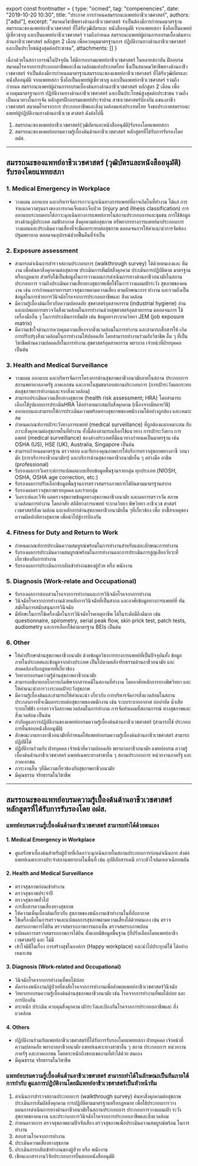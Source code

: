 ﻿export const frontmatter = {
	type: "ocmed",
	tag: "compenencies",
	date: "2019-10-20 10:30",
	title: "ประกาศ การกำหนดสมรรถนะแพทย์อาชีวเวชศาสตร์",
	authors: ["adul"],
	excerpt: "สมาคมวิชาชีพทางด้านอาชีวเวชศาสตร์ จำเป็นต้องมีการกำหนดมาตรฐานสมรรถนะของแพทย์อาชีวเวชศาสตร์ ที่ได้รับวุฒิบัตรและ หนังสืออนุมัติ จากแพทยสภา ซึ่งถือเป็นแพทย์ผู้เชี่ยวชาญ และเป็นแพทย์อาชีวเวชศาสตร์ รวมถึงกำหนด สมรรถนะแพทย์ผู้ผ่านการอบรมเบื้องด้นทางด้านอาชีวเวชศาสตร์ หลักสูตร 2 เดือน เพื่อควบคุมมาตรฐานการ ปฏิบัติงานทางด้านอาชีวเวชศาสตร์ และเป็นประโยชน์สูงสุดต่อประชาชน",
	attachments: []
}

เนื่องด้วยในสภาวการณ์ในปัจจุบัน ได้มีการอบรมแพทย์อาชีวเวชศาสตร์ ในหลายสถาบัน
ฝึกอบรม สมาคมโรคจากการประกอบอาชีพและสิ่งแวดล้อมแห่งประเทศไทย ซึ่งเป็นสมาคมวิชาชีพทางด้านอาชีวเวชศาสตร์ จำเป็นต้องมีการกำหนดมาตรฐานสมรรถนะของแพทย์อาชีวเวชศาสตร์ ที่ได้รับวุฒิบัตรและ หนังสืออนุมัติ จากแพทยสภา ซึ่งถือเป็นแพทย์ผู้เชี่ยวชาญ และเป็นแพทย์อาชีวเวชศาสตร์ รวมถึงกำหนด สมรรถนะแพทย์ผู้ผ่านการอบรมเบื้องด้นทางด้านอาชีวเวชศาสตร์ หลักสูตร 2 เดือน เพื่อควบคุมมาตรฐานการ ปฏิบัติงานทางด้านอาชีวเวชศาสตร์ และเป็นประโยชน์สูงสุดต่อประชาชน รวมถึงเป็นแนวทางในการจัด หลักสูตรฝึกอบรมแพทย์ประจำบ้าน สาขาเวชศาสตร์ป้องกัน แขนงอาชีวเวชศาสตร์ สมาคมโรคจากการ ประกอบอาชีพและสิ่งแวดล้อมแห่งประเทศไทย จึงขอประกาศสมรรถนะแพทย์ผู้ปฏิบัติงานทางด้านอาชีวเวช ศาสตร์ ดังต่อไปนี้

1.	สมรรถนะของแพทย์อาชีวเวชศาสตร์(วุฒิบัตรและหนังสืออนุมัติ)รับรองโดยแพทยสภา
2.	สมรรถนะของแพทย์อบรมความรู้เบื้องด้นด้านอาชีวเวชศาสตร์ หลักสูตรที่ได้รับการรับรองโดย อฝส. 

---

## สมรรถนะของแพทย์อาชีวเวชศาสตร์ (วุฒิบัตรและหนังสืออนุมัติ) รับรองโดยแพทยสภา

### 1.	Medical Emergency in Workplace
-	วางแผน ออกแบบ และบริหารจัดการภาวะฉุกเฉินทางการแพทย์ที่อาจเกิดในที่ทำงาน ได้แก่ การจำแนกความรุนแรงของการบาดเจ็บและเจ็บป่วย (injury and illness classification) การออกแบบระบบตอบโต้ภาวะฉุกเฉินทางการแพทย์ภายในสถานประกอบการและชุมชน การใช้ข้อมูลทางด้านภูมิประเทศ ลมฟ้าอากาศ สิ่งคุกคามต่อสุขภาพ ทรัพยากรทางการแพทย์มาประกอบการวางแผนและประเมินความเสี่ยงที่จะมีผลกระทบต่อสุขภาพ ตลอดจนการให้คำแนะนำการจัดห้องปฐมพยาบาล ตลอดจนอุปกรณ์ช่วยฟื้นคืนที่จำเป็น
### 2.	Exposure assessment
-	สามารถดำเนินการสำรวจสถานประกอบการ (walkthrough survey) ได้ด้วยตนเองและ ทีมงาน เพื่อค้นหาสิ่งคุกคามต่อสุขภาพ ประเมินการสัมผัสสิ่งคุกคาม ประเมินการปฏิบัติตาม มาตรฐานหรือกฎหมาย สำหรับใช้เป็นข้อมูลในการวางแผนการดำเนินการทางด้านอาชีวอนามัยในสถานประกอบการ รวมถึงประเมินความเสี่ยงทางสุขภาพเพื่อใช้ในการวางแผนเฝ้าระวัง สุขภาพของคนงาน เช่น การกำหนดรายการตรวจสุขภาพตามความเสี่ยง ตามลักษณะการ ทำงาน และรวมถึงเป็นข้อมูลในการช่วยการวินิจฉัยโรคจากการประกอบอาชีพและ สิ่งแวดล้อม
-	มีความรู้เบื้องด้นเกี่ยวกับความปลอดภัย สุขศาสตร์อุตสาหกรรม (industrial hygiene) อ่าน และแปลผลการตรวจวัดสิ่งแวดล้อมในการทำงานด้วยสุขศาสตร์อุตสาหกรรม ตลอดจนการ ใช้เครื่องมืออื่น ๆ ในการประเมินการสัมผัส เช่น ข้อมูลทางระบาดวิทยา JEM (job exposure matrix)
-	มีความเข้าใจด้านการควบคุมความเสี่ยงจากสิ่งแวดล้อมในการทำงาน และสามารถสื่อสารให้ เกิดการปรับปรุงสิ่งแวดล้อมในการทำงานให้ปลอดภัย โดยสามารถทำงานร่วมกับวิชาชีพ อื่น ๆ ที่เป็นวิชาชีพด้านความปลอดภัยในการทำงาน สุขศาสตร์อุตสาหกรรม พยาบาล เจ้าหน้าที่ฝ่ายบุคคล เป็นต้น
### 3.	Health and Medical Surveillance
-	วางแผน ออกแบบ และบริหารจัดการโครงการด้านสุขภาพอาชีวอนามัยภายในสถาน ประกอบการ สถานพยาบาลภาครัฐ ภาคเอกชน และภายในชุมชนรอบสถานประกอบการ (การเฝ้าระวังผลกระทบต่อสุขภาพการทำงานและจากสิ่งแวดล้อม)
-	สามารถประเมินความเสี่ยงทางสุขภาพ (health risk assessment; HRA) โดยสามารถ เลือกใช้รูปแบบการประเมินHRA ได้อย่างเหมาะสมกับสิ่งคุกคาม (เนื่องจากมีหลายวิธี)
-	ออกแบบและสามารถให้การประเมินความพร้อมทางสุขภาพของพนักงานได้อย่างถูกต้อง และเหมาะสม
-	กำหนดเกณฑ์การเฝ้าระวังทางการแพทย์ (medical surveillance) ที่ถูกต้องและเหมาะสม กับภาวะสิ่งคุกคามต่อสุขภาพในที่ทำงาน ทั้งนี้ต้องสามารถเลือกใช้แนวทาง การเฝ้าระวังทาง การแพทย์ (medical surveillance) ของต่างประเทศที่มีแนวทางกำหนดเป็นมาตรฐาน เช่น OSHA (US), HSE (UK), Australia, Singapore เป็นด้น
-	สามารถกำหนดมาตรฐาน ตรวจสอบ และรับรองคุณภาพการให้บริการตรวจสุขภาพทางอาซี วอนามัย (การบริการอาชีวอนามัยฯ) และบริการด้านสุขภาพอาชีวอนามัยอื่น ๆ อย่างมือ อาชีพ (professional)
-	รับรองผลการวิเคราะห์การแปลผลแบบเทียบข้อมูลพื้นฐานรายกลุ่ม ทุกประเภท (NIOSH, OSHA, OSHA age correction, etc.)
-	รับรองผลการปรับเลือกข้อมูลพื้นฐานการตรวจสมรรถภาพการได้ยินตามมาตรฐานสากล
-	รับรองผลตรวจสุขภาพรายบุคคล และรายกลุ่ม
-	วิเคราะห์และวิจัย ผลตรวจสุขภาพข้อมูลทางสุขภาพอาชีวอนามัย และผลการตรวจวัด สภาพแวดล้อมการทำงาน โดยอาศัย สถิติทางการแพทย์ ระบาดวิทยา พิษวิทยา อาชีวเวช ศาสตร์ เวชศาสตร์สิ่งแวดล้อม และหลักการด้านสุขภาพอาชีวอนามัยอื่น ๆที่เกี่ยวข้อง เพื่อ บ่งชี้สาเหตุของความผิดปกติทางสุขภาพ เพื่อนำไปสู่การป้องกัน
### 4.	Fitness for Duty and Return to Work
-	กำหนดเกณฑ์การประเมินความสมบูรณ์พร้อมในการทำงานสำหรับแต่ละลักษณะการทำงาน
-	รับรองผลการประเมินความสมบูรณ์พร้อมในการทำงานและการประเมินการสูญเสียอวัยวะที่ เกี่ยวข้องกับการทำงาน
-	รับรองผลการประเมินการกลับเข้าทำงานของผู้ป่วย หรือ พนักงาน
### 5.	Diagnosis (Work-relate and Occupational)
-	รับรองผลการสอบสวนโรคจากการทำงานและการวินิจฉัยโรคจากการทำงาน
-	วินิจฉัยโรคจากการทำงานด้วยหลักการวินิจฉัยที่เป็นสากล และอาศัยข้อมูลทางการแพทย์ที่ ทันสมัยในการสนับสนุนการวินิจฉัย
-	มีทักษะในการใช้เครื่องมือในการวินิจฉัยโรคเหตุอาชีพ ได้ในระดับดีถึงดีมาก เช่น questionnaire, spirometry, serial peak flow, skin prick test, patch tests, audiometry และการเลือกใช้ค่ามาตรฐาน BEIs เป็นด้น
### 6.	Other
-	ให้คำปรึกษาด้านสุขภาพอาชีวอนามัย ด้วยข้อมูลวิชาการทางการแพทย์ที่เป็นปัจจุบันทั้ง ข้อมูลภายในประเทศและข้อมูลจากต่างประเทศ เป็นไปตามหลักจริยธรรมด้านอาชีวอนามัย และสอดคล้องกับกฎหมายที่เกี่ยวข้อง
-	วิทยากรอบรมความรู้ด้านสุขภาพอาชีวอนามัย
-	สามารถอธิบายกลไกการเกิดพิษจากสารเคมีในสถานที่ทำงาน โดยอาศัยหลักการทางพิษวิทยา และให้คำแนะนำการวางระบบเฝ้าระวังสุขภาพ
-	มีความรู้เบื้องด้นและสามารถให้คำแนะนำ เกี่ยวกับ การบริหารจัดการสิ่งแวดล้อมในสถาน ประกอบการที่จะมีผลกระทบต่อสุขภาพของพนักงาน เช่น ระบบระบายอากาศ บ่อบำบัด น้ำเสีย ระบบไฟฟ้า การตรวจวัดสภาพแวดล้อมในการทำงาน การจัดทำแผนที่สถานการณ์ ทางสุขภาพและสิ่งแวดล้อม เป็นด้น
-	กำกับดูแลการปฏิบัติงานของแพทย์อบรมความรู้เบื้องด้นด้านอาชีวเวชศาสตร์ (สามารถใช้ ประกอบการยื่นสอบหนังสืออนุมัติ)
-	ลักษณะงานทางอาชีวอนามัยที่กำหนดให้แพทย์อบรมความรู้เบื้องด้นด้านอาชีวเวชศาสตร์ สามารถปฏิบัติได้
-	ปฏิบัติงานร่วมกับ ฝ่ายบุคคล เจ้าหน้าที่ความปลอดภัย พยาบาลอาชีวอนามัย แพทย์อบรม ความรู้เบื้องด้นด้านอาชีวเวชศาสตร์ แพทย์เฉพาะทางสาขาอื่น ๆ สถานประกอบการ หน่วยงานภาครัฐ และภาคเอกชน
-	ภาระงานอื่น ๆที่มีความเกี่ยวข้องกับสุขภาพอาชีวอนามัย
-	มีคุณธรรม จริยธรรมในวิชาชีพ 

---

## สมรรถนะของแพทย์อบรมความรู้เบื้องด้นด้านอาชีวเวชศาสตร์ หลักสูตรที่ได้รับการรับรองโดย อฝส.
### แพทย์อบรมความรู้เบื้องด้นด้านอาชีวเวชศาสตร์ สามารถทำได้ด้วยตนเอง

#### 1. Medical Emergency in Workplace
-	ดูแลรักษาเบื้องด้นสำหรับผู้ป่วยที่เกิดภาวะฉุกเฉินภายในสถานประกอบการก่อนดำเนินการ ส่งต่อแพทย์เฉพาะทางประจำสถานพยาบาลในพื้นที่ เช่น อุบัติภัยสารเคมี ภาวะหัวใจล้มเหลวเฉียบพลัน
#### 2. Health and Medical Surveillance
-	ตรวจสุขภาพก่อนเข้าทำงาน
-	ตรวจสุขภาพประจำปี
-	ตรวจสุขภาพทั่วไป
-	การสื่อสารความเสี่ยงทางสุขภาพ
-	ให้ความเห็นเบื้องด้นเกี่ยวกับ สุขภาพของพนักงานเข้าทำงานในที่อับอากาศ
-	ใช้เครื่องมือในการตรวจและแปลผลการสุขภาพตามความเสี่ยงได้ด้วยตนเอง เช่น ตรวจ สมรรถภาพการได้ยิน ตรวจสมรรถภาพการมองเห็น ตรวจสมรรถภาพปอด
-	แปลผลการตรวจสมรรถภาพการได้ยิน ทั้งแบบมีข้อมูลพื้นฐาน (ที่ปรับเลือกโดยแพทย์อาชีวเวชศาสตร์) และ ไม่มี
-	เข้าใจมิติในเรื่อง การสร้างสุขในองค์กร (Happy workplace) และนำไปประยุกต์ใช้ ได้อย่าง เหมาะสม
#### 3. Diagnosis (Work-related and Occupational)
-	วินิจฉัยโรคจากการทำงานที่พบได้บ่อย
-	คัดกรองพนักงาน/ผู้ป่วยที่สงสัยโรคจากการทำงานเพื่อส่งพบแพทย์อาชีวเวชศาสตร์วินิจฉัย
-	วิทยากรอบรมความรู้เบื้องด้นด้านสุขภาพอาชีวอนามัย เช่น โรคจากการทำงานที่พบได้บ่อย และการป้องกัน
-	ตระหนัก ประเมิน ควบคุมสิ่งคุกคาม เฝ้าระวังและป้องกันโรคจากการประกอบอาชีพและ สิ่งแวดล้อม
#### 4. Others
-	ปฏิบัติงานร่วมกับแพทย์อาชีวเวชศาสตร์ที่ได้รับการรับรองโดยแพทยสภา ฝ่ายบุคคล เจ้าหน้าที่ความปลอดภัย พยาบาลอาชีวอนามัย แพทย์เฉพาะทางสาขาอื่น ๆ สถาน ประกอบการ หน่วยงานภาครัฐ และภาคเอกชน โดยตระหนักถึงขอบเขตงานที่ทำได้ด้วย ตนเอง
-	มีคุณธรรม จริยธรรมในวิชาชีพ

### แพทย์อบรมความรู้เบื้องต้นต้านอาชีวเวชศาสตร์ สามารถทำได้ในลักษณะเป็นทีมภายใต้การกำกับ ดูแลการปฏิบัติงานโดยมีแพทย์อาชีวเวชศาสตร์เป็นหัวหน้าทีม

1.	ดำเนินการสำรวจสถานประกอบการ (walkthrough survey) ค้นหาสิ่งคุกคามต่อสุขภาพ ประเมินการสัมผัสสิ่งคุกคาม การปฏิบัติตามมาตรฐานหรือกฎหมาย เพื่อใช้ประกอบการวาง แผนการดำเนินการทางด้านอาชีวอนามัยในสถานประกอบการ ประกอบการวางแผนเฝ้า ระวังสุขภาพของคนงาน และประกอบการวินิจฉัยโรคจากการประกอบอาชีพและสิ่งแวดล้อม
2.	กำหนดรายการ ตรวจสุขภาพตามปัจจัยเสี่ยง ตรวจสุขภาพเพื่อประเมินความสมบูรณ์พร้อม ในการทำงาน
3.	สอบสวนโรคจากการทำงาน
4.	ประเมินความเสี่ยงทางสุขภาพ
5.	ประเมินการกลับเข้าทำงานของผู้ป่วย หรือ พนักงาน
6.	เขียนเอกสารงานวิจัยประกอบการยื่นสอบหนังสืออนุมัติ
